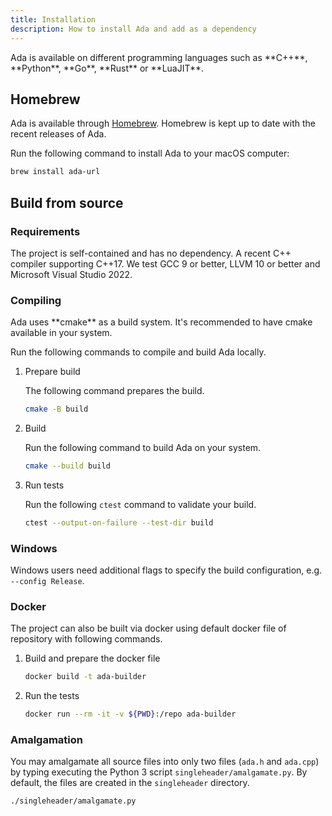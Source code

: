 ```yaml
---
title: Installation
description: How to install Ada and add as a dependency
---
```



<Aside>Ada is available on different programming languages such as **C++**, **Python**, **Go**, **Rust** or **LuaJIT**.</Aside>

## Homebrew

Ada is available through [Homebrew](https://formulae.brew.sh/formula/ada-url#default).
Homebrew is kept up to date with the recent releases of Ada.

Run the following command to install Ada to your macOS computer:

```bash
brew install ada-url
```

## Build from source

### Requirements

The project is self-contained and has no dependency.
A recent C++ compiler supporting C++17. We test GCC 9 or better, LLVM 10 or better and Microsoft Visual Studio 2022.

### Compiling

<Aside>Ada uses **cmake** as a build system. It's recommended to have cmake available in your system.</Aside>

Run the following commands to compile and build Ada locally.

<Steps>

 1. Prepare build

    The following command prepares the build.

    ```bash
    cmake -B build
    ```

 2. Build

    Run the following command to build Ada on your system.

    ```bash
    cmake --build build
    ```

 3. Run tests

    Run the following `ctest` command to validate your build.

    ```bash
    ctest --output-on-failure --test-dir build
    ```

</Steps>

### Windows

Windows users need additional flags to specify the build configuration, e.g. `--config Release`.

### Docker

The project can also be built via docker using default docker file of repository with following commands.

<Steps>

 1. Build and prepare the docker file

    ```bash
    docker build -t ada-builder
    ```

 2. Run the tests

    ```bash
    docker run --rm -it -v ${PWD}:/repo ada-builder
    ```

</Steps>

### Amalgamation

You may amalgamate all source files into only two files (`ada.h` and `ada.cpp`) by typing executing the Python
3 script `singleheader/amalgamate.py`. By default, the files are created in the `singleheader` directory.

```bash
./singleheader/amalgamate.py
```